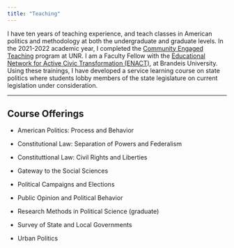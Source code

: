 ```yaml
---
title: "Teaching"
---
```


I have ten years of teaching experience, and teach classes in American politics and methodology at both the undergraduate and graduate levels. In the 2021-2022 academic year, I completed the [Community Engaged Teaching](https://www.unr.edu/service-learning/faculty-information/certificate) program at UNR. I am a Faculty Fellow with the [Educational Network for Active Civic Transformation (ENACT)](https://www.brandeis.edu/ethics/enact/), at Brandeis University. Using these trainings, I have developed a service learning course on state politics where students lobby members of the state legislature on current legislation under consideration.

------------------------------------------------------------------------

## Course Offerings

-   American Politics: Process and Behavior

-   Constitutional Law: Separation of Powers and Federalism

-   Constituttional Law: Civil Rights and Liberties

-   Gateway to the Social Sciences

-   Political Campaigns and Elections

-   Public Opinion and Political Behavior

-   Research Methods in Political Science (graduate)

-   Survey of State and Local Governments

-   Urban Politics
